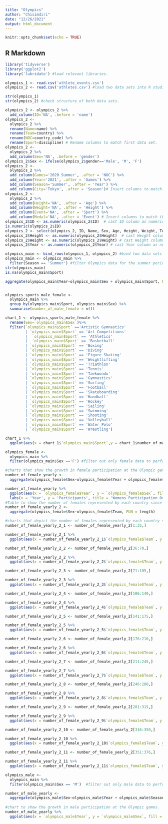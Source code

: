 ---
title: "Olympics"
author: "Chisimdiri"
date: "12/26/2021"
output: html_document
---

```{r setup, include=FALSE}
knitr::opts_chunk$set(echo = TRUE)
```

## R Markdown

```{r}
library('tidyverse')
library('ggplot2')
library('lubridate') #load relevant libraries.
```

```{r}
olympics_1 <- read.csv('athlete_events.csv')
olympics_2 <- read.csv('athletes.csv') #load two data sets into R studio.
```

```{r}
str(olympics_1)
str(olympics_2) #check structure of both data sets.
```

```{r Data Cleaning}
olympics_2 <- olympics_2 %>%
  add_column(ID='NA', .before = 'name')
olympics_2 <- 
  olympics_2 %>%
  rename(Name=name) %>%
  rename(Team=country) %>%
  rename(NOC=country_code) %>%
  rename(Sport=discipline) # Rename columns to match first data set.
olympics_2 <- 
  olympics_2 %>%
  add_column(Sex='NA', .before = 'gender')
olympics_2$Sex <- ifelse(olympics_2$gender=='Male', 'M', 'F')
olympics_2 <- 
  olympics_2 %>%
  add_column(Games='2020 Summer', .after = 'NOC') %>%
  add_column(Year='2021', .after = 'Games') %>%
  add_column(Season='Summer', .after = 'Year') %>%
  add_column(City='Tokyo', .after = 'Season')# Insert columns to match the format of the first data set.
olympics_2 <- 
  olympics_2 %>%
  add_column(Height='NA', .after = 'Age') %>%
  add_column(Weight='NA', .after = 'Height') %>%
  add_column(Event='NA', .after = 'Sport') %>%
  add_column(Medal='NA', .after = 'Event') # Insert columns to match the format of the first data set.
olympics_2$ID <- as.numeric(olympics_2$ID)  # cast ID column as numeric so it can stack properly.
is.numeric(olympics_2$ID)
olympics_2 <- select(olympics_2, ID, Name, Sex, Age, Height, Weight, Team, NOC, Games, Year, Season, City, Sport, Event, Medal) #select valid columns to merge to the first data set.
olympics_2$Height <- as.numeric(olympics_2$Height)  # cast Height column as numeric so it can stack properly.
olympics_2$Weight <- as.numeric(olympics_2$Weight) # cast Weight column as numeric so it can stack properly.
olympics_2$Year <- as.numeric(olympics_2$Year) # cast Year column as numeric so it can stack properly.
```

```{r}
olympics_main <- bind_rows(olympics_1, olympics_2) #bind two data sets to form a single table.
olympics_main <- olympics_main %>%
  filter(Season == 'Summer') #filter Olympics data for the summer period, since the analysis is based off of the summer Olympics.
str(olympics_main)
is.na(olympics_main$Sport)
```

```{r}
aggregate(olympics_main$Year~olympics_main$Sex + olympics_main$Sport, FUN = length)


olympics_sports_male_female <- 
  olympics_main %>%
  group_by(olympics_main$Sport, olympics_main$Sex) %>%
  summarise(number_of_male_female = n())

chart_1 <- olympics_sports_male_female %>%
  rename(Sex=`olympics_main$Sex`)%>%
  filter(`olympics_main$Sport` =='Artistic Gymnastics'
         | `olympics_main$Sport` == 'Art Competitions'
         |  `olympics_main$Sport` == 'Athletics'
         |  `olympics_main$Sport` == 'Basketball'
         | `olympics_main$Sport` == 'Boxing'
         | `olympics_main$Sport` == 'Diving'
         | `olympics_main$Sport` == 'Figure Skating'
         | `olympics_main$Sport` == 'Weightlifting'
         | `olympics_main$Sport` == 'Triathlon'
         | `olympics_main$Sport` == 'Tennis'
         | `olympics_main$Sport` == 'Taekwondo'
         | `olympics_main$Sport` == 'Gymnastics'
         | `olympics_main$Sport` == 'Surfing'
         | `olympics_main$Sport` == 'Football'
         | `olympics_main$Sport` == 'Skateboarding'
         | `olympics_main$Sport` == 'Handball'
         | `olympics_main$Sport` == 'Hockey'
         | `olympics_main$Sport` == 'Sailing'
         | `olympics_main$Sport` == 'Swimming'
         | `olympics_main$Sport` == 'Shooting'
         | `olympics_main$Sport` == 'Volleyball'
         | `olympics_main$Sport` == 'Water Polo'
         | `olympics_main$Sport` == 'Wrestling')

chart_1 %>%
  ggplot(aes(x = chart_1$`olympics_main$Sport`,y = chart_1$number_of_male_female, fill = Sex)) + geom_bar(stat = 'identity') + coord_flip() + labs(x = 'Sport', y = 'Participants_Count', title = 'Gender Balance of Various Sports', color='Sex') 

```

```{r}
olympics_female <- 
  olympics_main %>% 
  filter(olympics_main$Sex =='F') #filter out only female data to perform analysis.

#charts that show the growth in female participation at the Olympic games.
number_of_female_yearly <- 
  aggregate(olympics_female$Sex~olympics_female$Year + olympics_female$Season, FUN = length)

number_of_female_yearly %>%
  ggplot(aes(x = `olympics_female$Year`, y = `olympics_female$Sex`, fill = `olympics_female$Year`)) + geom_smooth() + 
  labs(x = 'Year', y = 'Participants', title = 'Womens Participation Over the Years')
#Table to show the number of females represented by each country since the beginning of the Olympic games.
number_of_female_yearly_2 <- 
  aggregate(olympics_female$Sex~olympics_female$Team, FUN = length)

#charts that depict the number of females represented by each country since the beginning of the Olympic games. 
number_of_female_yearly_2_1 <- number_of_female_yearly_2[1:35,]

number_of_female_yearly_2_1 %>%
  ggplot(aes(x = number_of_female_yearly_2_1$`olympics_female$Team`, y = number_of_female_yearly_2_1$`olympics_female$Sex`)) + geom_bar(stat = 'identity') + coord_flip() + labs(x = 'Team', y = 'Participants', title = 'Womens Participation By Country')

number_of_female_yearly_2_2 <- number_of_female_yearly_2[36:70,]

number_of_female_yearly_2_2 %>%
  ggplot(aes(x = number_of_female_yearly_2_2$`olympics_female$Team`, y = number_of_female_yearly_2_2$`olympics_female$Sex`)) + geom_bar(stat = 'identity') + coord_flip()+ labs(x = 'Team', y = 'Participants', title = 'Womens Participation By Country')

number_of_female_yearly_2_3 <- number_of_female_yearly_2[71:105,]

number_of_female_yearly_2_3 %>%
  ggplot(aes(x = number_of_female_yearly_2_3$`olympics_female$Team`, y = number_of_female_yearly_2_3$`olympics_female$Sex`)) + geom_bar(stat = 'identity') + coord_flip()+ labs(x = 'Team', y = 'Participants', title = 'Womens Participation By Country')

number_of_female_yearly_2_4 <- number_of_female_yearly_2[106:140,]

number_of_female_yearly_2_4 %>%
  ggplot(aes(x = number_of_female_yearly_2_4$`olympics_female$Team`, y = number_of_female_yearly_2_4$`olympics_female$Sex`)) + geom_bar(stat = 'identity') + coord_flip()+ labs(x = 'Team', y = 'Participants', title = 'Womens Participation By Country')

number_of_female_yearly_2_5 <- number_of_female_yearly_2[141:175,]

number_of_female_yearly_2_5 %>%
  ggplot(aes(x = number_of_female_yearly_2_5$`olympics_female$Team`, y = number_of_female_yearly_2_5$`olympics_female$Sex`)) + geom_bar(stat = 'identity') + coord_flip()+ labs(x = 'Team', y = 'Participants', title = 'Womens Participation By Country')

number_of_female_yearly_2_6 <- number_of_female_yearly_2[176:210,]

number_of_female_yearly_2_6 %>%
  ggplot(aes(x = number_of_female_yearly_2_6$`olympics_female$Team`, y = number_of_female_yearly_2_6$`olympics_female$Sex`)) + geom_bar(stat = 'identity') + coord_flip()+ labs(x = 'Team', y = 'Participants', title = 'Womens Participation By Country')

number_of_female_yearly_2_7 <- number_of_female_yearly_2[211:245,]

number_of_female_yearly_2_7 %>%
  ggplot(aes(x = number_of_female_yearly_2_7$`olympics_female$Team`, y = number_of_female_yearly_2_7$`olympics_female$Sex`)) + geom_bar(stat = 'identity') + coord_flip()+ labs(x = 'Team', y = 'Participants', title = 'Womens Participation By Country')

number_of_female_yearly_2_8 <- number_of_female_yearly_2[246:280,]

number_of_female_yearly_2_8 %>%
  ggplot(aes(x = number_of_female_yearly_2_8$`olympics_female$Team`, y = number_of_female_yearly_2_8$`olympics_female$Sex`)) + geom_bar(stat = 'identity') + coord_flip()+ labs(x = 'Team', y = 'Participants', title = 'Womens Participation By Country')

number_of_female_yearly_2_9 <- number_of_female_yearly_2[281:315,]

number_of_female_yearly_2_9 %>%
  ggplot(aes(x = number_of_female_yearly_2_9$`olympics_female$Team`, y = number_of_female_yearly_2_9$`olympics_female$Sex`)) + geom_bar(stat = 'identity') + coord_flip()+ labs(x = 'Team', y = 'Participants', title = 'Womens Participation By Country')

number_of_female_yearly_2_10 <- number_of_female_yearly_2[316:350,]

number_of_female_yearly_2_10 %>%
  ggplot(aes(x = number_of_female_yearly_2_10$`olympics_female$Team`, y = number_of_female_yearly_2_10$`olympics_female$Sex`)) + geom_bar(stat = 'identity') + coord_flip()+ labs(x = 'Team', y = 'Participants', title = 'Womens Participation By Country')

number_of_female_yearly_2_11 <- number_of_female_yearly_2[351:376,]

number_of_female_yearly_2_11 %>%
  ggplot(aes(x = number_of_female_yearly_2_11$`olympics_female$Team`, y = number_of_female_yearly_2_11$`olympics_female$Sex`)) + geom_bar(stat = 'identity') + coord_flip()+ labs(x = 'Team', y = 'Participants', title = 'Womens Participation By Country')
```

```{r}
olympics_male <- 
  olympics_main %>%
  filter(olympics_main$Sex == 'M')  #filter out only male data to perform analysis.

number_of_male_yearly <- 
  aggregate(olympics_male$Sex~olympics_male$Year + olympics_male$Season, FUN = length)
 
#chart to show the growth in male participation at the Olympic games.
number_of_male_yearly %>%
  ggplot(aes(x = `olympics_male$Year`, y = `olympics_male$Sex`, fill = `olympics_male$Year`)) + geom_smooth() + labs(x = 'Years', y = 'Participants', title = 'Mens Participation Over the Years')
```

